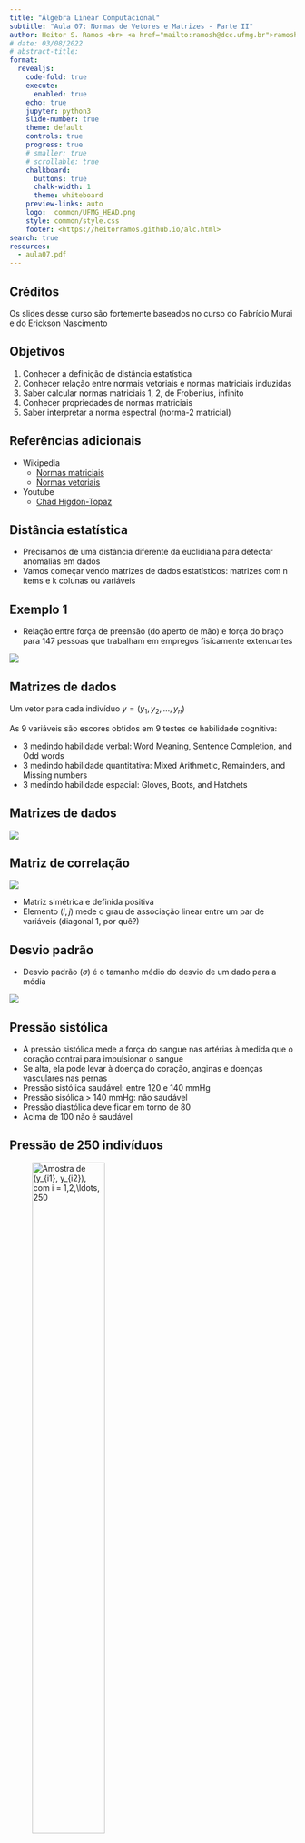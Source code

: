 ```yaml
---
title: "Álgebra Linear Computacional"
subtitle: "Aula 07: Normas de Vetores e Matrizes - Parte II"
author: Heitor S. Ramos <br> <a href="mailto:ramosh@dcc.ufmg.br">ramosh@dcc.ufmg.br</a>
# date: 03/08/2022 
# abstract-title: 
format:
  revealjs: 
    code-fold: true 
    execute: 
      enabled: true
    echo: true
    jupyter: python3
    slide-number: true
    theme: default
    controls: true
    progress: true
    # smaller: true
    # scrollable: true
    chalkboard:
      buttons: true
      chalk-width: 1
      theme: whiteboard
    preview-links: auto
    logo:  common/UFMG_HEAD.png
    style: common/style.css
    footer: <https://heitorramos.github.io/alc.html>
search: true
resources:
  - aula07.pdf
---
```

## Créditos
:::{.callout-important}
Os slides desse curso são fortemente baseados no curso do Fabrício Murai e do Erickson Nascimento
:::

## Objetivos

1. Conhecer a definição de distância estatística
2. Conhecer relação entre normais vetoriais e normas matriciais induzidas
3. Saber calcular normas matriciais 1, 2, de Frobenius, infinito
4. Conhecer propriedades de normas matriciais
5. Saber interpretar a norma espectral (norma-2 matricial)


## Referências adicionais

- Wikipedia
    - [Normas matriciais](https://en.wikipedia.org/wiki/Norm_(mathematics))
    - [Normas vetoriais](https://en.wikipedia.org/wiki/Norm_(mathematics))

- Youtube
    - [Chad Higdon-Topaz](https://youtu.be/UtNPmGw60jg)


## Distância estatística

- Precisamos de uma distância diferente da euclidiana para detectar anomalias em dados
- Vamos começar vendo matrizes de dados estatísticos: matrizes com n items e k colunas ou variáveis

## Exemplo 1 {.scrollable}

- Relação entre força de preensão (do aperto de mão) e força do braço para 147 pessoas que trabalham em empregos fisicamente extenuantes

![](figs/Aula07/ex1.png){fig-align="center"}

## Matrizes de dados
Um vetor para cada indivíduo $y = (y_1,y_2,\ldots,y_n)$

As 9 variáveis são escores obtidos em 9 testes de habilidade cognitiva:

- 3 medindo habilidade verbal: Word Meaning, Sentence Completion, and Odd words
- 3 medindo habilidade quantitativa: Mixed Arithmetic, Remainders, and Missing numbers
- 3 medindo habilidade espacial: Gloves, Boots, and Hatchets 

## Matrizes de dados

![](figs/Aula07/ex2.png){fig-align="center"}

## Matriz de correlação {.scrollable}

![](figs/Aula07/Mcorr.png){fig-align="center"}

- Matriz simétrica e definida positiva
- Elemento $(i,j)$ mede o grau de associação linear entre um par de variáveis (diagonal 1, por quê?)

## Desvio padrão {.scrollable}

- Desvio padrão ($\sigma$) é o tamanho médio do desvio de um dado para a média

![](figs/Aula07/desviopadrao.png){fig-align="center"}

## Pressão sistólica

- A pressão sistólica mede a força do sangue nas artérias à medida que o coração contrai para impulsionar o sangue
- Se alta, ela pode levar à doença do coração, anginas e doenças vasculares nas pernas
- Pressão sistólica saudável: entre 120 e 140 mmHg
- Pressão sisólica > 140 mmHg: não saudável
- Pressão diastólica deve ficar em torno de 80
- Acima de 100 não é saudável

## Pressão de 250 indivíduos

![Amostra de $(y_{i1}, y_{i2})$, com $i = 1,2,\ldots, 250$](figs/Aula07/pressao.png){width="55%" fig-align="center"}


## Médias para referência{.scrollable}

- 250 instâncias do vetor aleatório: $Y = (Y_1, Y_2)$
- Vetor com os valores esperados de cada variável:
$$\mathbb E(Y) = \mathbb E(Y_1,Y_2) = (\mathbb E(Y_1), \mathbb E(Y_2)) = (\mu_1, \mu_2) = \mu$$ 

![](figs/Aula07/pressao.png){width="55%" fig-align="center"}

## Quem está distante do esperado? {.scrollable}

- Centro $\mu = (\mu_1, \mu_2)$ é o perfil esperado ou típico
- Quem está longe do perfil típico? Quem é anômalo?
- Medida baseada na distância euclidiana $d(y_1,y_2) = \sqrt{(y_1-120)^2+ (y_2-80)^2}$
- é razoável?

![](figs/Aula07/distancia_pressao.png){width="55%" fig-align="center"}

## Exagerando um pouco {.scrollable}

- E se o segundo atributo for assim? Fazendo o $\text{aspect/ratio} = 1$.
- Centro $\mu = (\mu_1, \mu_2)$ continua o mesmo
- Mas quem está distante do centro agora? Quem é anômalo?

![](figs/Aula07/pressao2.png){width="55%" fig-align="center"}

## Distantes são óbvios, não?{.scrollable}

- Mas qual é a medida de distância que estamos usando sem ao mesmo perceber?
- Não é a distância euclidiana!

![](figs/Aula07/distancia_pressao2.png){width="55%" fig-align="center"}

## Pontos à igual distância{.scrollable}

- Todos os pontos do círculo estão à igual distância do centro da nuvem de pontos
- Queremos os dois pontos em vermelho à igual distância **ESTATÍSTICA** do centro que os pontos em azul?
- **NÃO!** Pontos vermelhos estão **ESTATISTICAMENTE** muito mais distantes do centro $(\mu_1, \mu_2)$ do que os pontos azuis

![](figs/Aula07/distancia_centro.png){width="55%" fig-align="center"}

## Pontos vermelhos mais distantes{.scrollable}

- Como fazer os pontos vermelhos mais distantes que os pontos azuis?
- Andar poucas unidades na direção norte-sul te leva pra fora da nuvem dos pontos (vira anomalia)
- Precisa andar **MAIS** unidades na direção leste-oeste para sair da nuvem de pontos

![](figs/Aula07/distancia_centro.png){width="55%" fig-align="center"}

## Pontos vermelhos mais distantes{.scrollable}

- Então $N$ unidades euclidianas na direção leste-oeste valem o **MESMO** que $N/k$ na direção norte-sul (onde $k>1$)
- Como achar esse $k$?
- Como equalizar as distâncias?
- **Resposta:**  Medindo distâncias em unidades de **DESVIOS PADRÕES**

![](figs/Aula07/distancia_centro.png){width="55%" fig-align="center"}

## Medida de dispersão

- Desvio padrão DP: um para cada eixo, um para cada atributo
- DP mede quanto, em média, um atributo aleatório desvia-se do seue valor esperado
- Por exemplo, $DP=10$ significa:
    - Em geral, observações desviam-se de 10 unidades em torno do seu valor esperado
    - Às vezes mais de 10 unidades; às vezes menos de 10 unidades
    - Em média, um afastamento de 10 unidades 

## Qual o desvio padrão de cada variável?{.scrollable}

- Centro $\mathbb E(Y) = \mu = (\mu_1, \mu_2) = (120,80)$
- $DP_1 = \sigma_1 = ??$
- $DP_2 = \sigma_2 = ??$

![](figs/Aula07/pressao2.png){width="55%" fig-align="center"}

## Qual o desvio padrão de cada variável?{.scrollable}

- Centro $\mathbb E(Y) = \mu = (\mu_1, \mu_2) = (120,80)$
- $DP_1 = \sigma_1 = 10$
- $DP_2 = \sigma_2 = 2$

![](figs/Aula07/pressao2.png){width="55%" fig-align="center"}

## Distância medida em DP{.scrollable}

- $(\mu_1,\mu_2) = (120,80)$ e $(\sigma_1, \sigma_2) = (10,2)$
- AZUL: afastou-se do centro apenas ao longo do eixo 1 e afastou-se $15$ unidades, ou $1.5\sigma_1$
- VERMELHO: afastou-se do centro apenas ao longo do eixo 2 e afastou-se $15$ unidades ou $7.5\sigma_2$
- o ponto VERMELHO está muito mais distante do centro em termos de DPs
- Mas como fazer com pontos que afastam-se do centro não somente ao longo de um dos eixos?

![](figs/Aula07/distancia_centro.png){width="55%" fig-align="center"}

## Distância medida em DP{.scrollable}

- $(\mu_1,\mu_2) = (120,80)$ e $(\sigma_1, \sigma_2) = (10,2)$
- Andar $n\sigma_1$ ao longo do eixo 1 é EQUIVALENTE a andar $n\sigma_2$ no eixo 2
- Por exemplo, 20 unidades ao longo do eixo 1 (ou $2\sigma_1$) é ESTATISTICAMENTE EQUIVALENTE a 4 unidades ao (ou $2\sigma_2$) longo do eixo 2

![](figs/Aula07/distancia_centro.png){width="55%" fig-align="center"}

## Distância medida em DP{.scrollable}

- Vamos medir o desvio em cada eixo EM UNIDADES DE DESVIO PADRÃO e calcular a distância com esses desvios padronizados
- DESVIO PADRONIZADO ao longo do eixo 1 $$z_1 = \frac{y_1 - \mu_1}{\sigma_1}= \frac{y_1-120}{10}$$
- DESVIO PADRONIZADO ao longo do eixo 2 $$z_2 = \frac{y_2 - \mu_2}{\sigma_2}= \frac{y_2-80}{2}$$
- Distância:

\begin{align} 
d(y_1,y_2) &= \sqrt{z_1^2 + z_2^2} \\
&= \sqrt{\left(\frac{y_1-120}{10}\right)^2 + \left(\frac{y_2-80}{2}\right)^2} \\
&= \sqrt{\left(\frac{y_1-\mu_1}{\sigma_1}\right)^2 + \left(\frac{y_2-\mu_2}{\sigma_2}\right)^2} \\
\end{align}

## Pontos a igual distância{.scrollable}

- NESSA NOVA MÉTRICA, quais os pontos $(y_1, y_2)$ que estão a uma MESMA distância do centro $(\mu_1, \mu_2)$?
- Tome uma distância fixa (por exemplo, 1)
- Eles formam uma ELIPSE centrada em $(\mu_1, \mu_2)$ e com eixos paralelos aos eixos coordenados
$$ d(y, \mu)  = \sqrt{\left(\frac{y_1-120}{10}\right)^2 + \left(\frac{y_2-80}{2}\right)^2} =1 $$

![](figs/Aula07/elipse.png){width="55%" fig-align="center"}

## Tamanho dos eixos{.scrollable}

- Distância $c>0$ do centro: pontos satisfazem a equação
$$ d(y, \mu)  = \sqrt{\left(\frac{y_1-120}{10}\right)^2 + \left(\frac{y_2-80}{2}\right)^2} =c $$
- Os eixos têm comprimentos iguais a $c\sigma_1$ e $c\sigma_2$.
O eixo maior da elipse: variável com maior DP
- Quantas vezes o maior eixo é maior que o eixo menor?
- Se $\sigma_1$ é o maior DP,
$$\frac{\text{eixo maior}}{\text{eixo menor}} = \frac{c\sigma_1}{c\sigma2} = \frac{\sigma1}{\sigma_2}$$ 
- Não depende da distância $c$. Ao variarmos $c$ teremos elipses concêntricas

## Variando a distância{.scrollable}
![Pontos $(y_1, y_2)$ que estão a uma distância $c$ igual a 1, 2, 3 do centro $(\mu_1, \mu_2)$](figs/Aula07/distancias.png){width="80%" fig-align="center"}

## Jogando fora a raiz quadrada{.scrollable}

- Preferimos trabalhar com a distância AO QUADRADO
- Se podemos complicar, por quê simplificar?

\begin{align}
d^2(y,\mu) &= \left(\frac{y_1-\mu_1}{\sigma_1}\right)^2 + \left(\frac{y_2-\mu_2}{\sigma_2}\right)^2 \\
&= \begin{bmatrix}y_1 - \mu_1& y_2- \mu_2\end{bmatrix} \begin{bmatrix}1/\sigma_1 & 0 \\ 0 & 1/\sigma_2\end{bmatrix}\begin{bmatrix}y_1 - \mu_1 \\ y_2 - \mu_2\end{bmatrix}\\
&= \begin{bmatrix}y_1 - \mu_1& y_2- \mu_2\end{bmatrix} \begin{bmatrix}\sigma_1 & 0 \\ 0 & \sigma_2\end{bmatrix}^{-1}\begin{bmatrix}y_1 - \mu_1 \\ y_2 - \mu_2\end{bmatrix}\\
&= (y-\mu)^\top \Sigma^{-1}(y-\mu)

\end{align}

## Elipses e distâncias{.scrollable}

-Vimos que 
\begin{align}
d^2(y,\mu) &= \left(\frac{y_1-\mu_1}{\sigma_1}\right)^2 + \left(\frac{y_2-\mu_2}{\sigma_2}\right)^2 \\
&= (y-\mu)^\top \Sigma^{-1}(y-\mu)
\end{align}
onde 
$$ \Sigma = \begin{bmatrix} \sigma_1^2 & 0 \\ 0 & \sigma_2^2\end{bmatrix}$$ 
é a equação de uma elipse centrada em $\mu = (\mu_1, \mu_2)$

- Quando a matriz $\Sigma$ é DIAGONAL com elementos positivos (com as variâncias $\sigma_i$'s), então a elipse tem eixos paralelos aos eixos e o tamanho de cada eixo é proporcional ao $\sigma_i$ da variável associada

## Caso mais realista{.scrollable}

- Variáveis são associadas, não são independentes
- Dizemos que são correlacionadas: redundância da informação
- O valor de uma variável dá informação sobre o valor da outra variável
- Pode-se predizer (com algum erro) uma variável em função da outra

![](figs/Aula07/caso_mais_realista.png){width="55%" fig-align="center"}

## Distância elíptica e não circular{.scrollable}

- Pelo mesmo raciocínio intuitivo que fizemos anteriormente, a ELIPSE abaixo tende a estar a igual distância do perfil esperado $\mathbb E(Y) = \mu = (\mu_1,\mu_2)$
- Pontos estatisticamente equidistantes de $\mu$ NÃO estão mais numa elipse paralela aos eixos
- A elipse está inclinada seguindo a associação entre as variáveis

![](figs/Aula07/caso_mais_realista2.png){width="55%" fig-align="center"}

## Forma quadrática{.scrollable}

- Medida de distância é uma FORMA QUADRÁTICA 
$$ d^2(y,\mu) = (y-\mu)^\top \Sigma^{-1}(y-\mu)$$
- É a memsa expressão matricial de distância que usamos antes MAS...
- ... a matriz \sigma não é mais DIAGONAL

![](figs/Aula07/caso_mais_realista2.png){width="55%" fig-align="center"}

## Quem é $\Sigma$?{.scrollable}

- Medida de distância é uma FORMA QUADRÁTICA 
$$ d^2(y,\mu) = (y-\mu)^\top \Sigma^{-1}(y-\mu)$$
- Matriz $\Sigma$ é uma matriz $2\times 2$ simétrica chamada de matriz de covariância
$$ \Sigma = \begin{bmatrix}\sigma_1^2 & \rho\sigma_1\sigma_2\\ \rho\sigma_1\sigma_2 & \sigma_2^2\end{bmatrix}$$
onde $\rho = \text{Corr}(Y_1, Y_2)$ é o índice de correlação de Pearson entre $Y_1$ e $Y_2$

- Temos sempre $-1 \le \rho \le 1$
- Os elementos fora da diagonal, $\rho\sigma_1\sigma_2$, são chamados de covariância entre $Y_1$ e $Y_2$
- Costumamos escrever $\text{Cov}(Y_1,Y_2) = \rho\sigma_1\sigma_2 = \sigma_{12}$

## Relação entre $\Sigma$ e a elipse{.scrollable}

-  distância é 
$$ d^2(y,\mu) = (y-\mu)^\top \Sigma^{-1}(y-\mu)$$
onde $\Sigma$ é uma matriz $2\times 2$ simétrica dada por
$$ \Sigma = \begin{bmatrix}\sigma_1^2 & \rho\sigma_1\sigma_2\\ \rho\sigma_1\sigma_2 & \sigma_2^2\end{bmatrix}$$
- Pontos equidistantes de $\mu = (\mu_1, \mu_2)$ estão numa elipse
- Eixos da elipse: na direção dos AUTOVETORES da matriz $\Sigma^{-1}$
- O tamanho de cada eixo é proporcional à raiz do AUTOVALOR correspondente

![](figs/Aula07/eigen_cov.png){width="55%" fig-align="center"}

## Autovetor e autovalor de $\Sigma^{-1}${.scrollable}

- Na nossa situação de distância estatística em que usamos a inversa da matriz de covariância como $\Sigma^{-1}$ temos dois resultados especiais:
    - sempre temos dois autovetores ORTOGONAIS entre si
    - autovalores são sempre REAIS e POSTIVOS (e portanto podemos tomar sua raiz ou invertê-los)

## Autovetores de $\Sigma$ e $\Sigma^{-1}$ {.scrollable}

- Os autovetores de $\Sigma$ e $\Sigma^{-1}$ são os mesmos

:::{.callout-note}
## Prova
Suponha que $v$ é autovetor de $\Sigma$ com autovalor $\lambda >0$:
$$\Sigma v = \lambda v$$
$$ \Sigma^{-1}\Sigma v = \Sigma^{-1}
\lambda v$$

ou seja,
$$ v = \lambda\Sigma^{-1} v$$
ou ainda, como $\lambda >0$,
$$ \frac{1}{\lambda}v = \Sigma^{-1}v$$
:::

## Distância estatística em $k$ dimensões{.scrollable}

- Seja $Y = (Y_1, Y_2, \ldots, Y_k)$ um vetor aleatório de dimensão $k$
- Seja $\mu = (\mu_1, \mu_2, \ldots, \mu_k)$ seu VETOR-COLUNA de valores esperados
- Seja $\Sigma$ a matriz $k\times k$ com a covariância $\sigma_{ij} = \rho_{ij}\sigma_i\sigma_j$ onde $\rho_{ij}$ é a correlação entre $Y_i$ e $Y_j$
- Distância estatística:
$$ d^2(y,\mu) = (y-\mu)^\top \Sigma^{-1}(y-\mu)$$

- Pontos equidistantes de $\mu$ formam um elipsóide em $k$ dimensões com eixos nas direções dos autovetores de $\Sigma$ e com tamanhos proporcionais aos seus respectivos autovetores

## Caso 3D

![](figs/Aula07/3D.png){width="100%" fig-align="center"}

## Distância estatística em $k$ dimensões{.scrollable}

- $\Sigma$ é a matriz de covariância $k \times k$ de um vetor aleatório $Y$ de dimensão $k$, temos
    - sempre temos $k$ autovetores **ORTOGONAIS** entre si
    - autovalores são sempre **REAIS** e **POSITIVOS**
- Esta afirmação é consequência do teorema espectral
- Para todo ponto $y$ que não seja o vetor esperado $\mu$, queremos que a distância $d^2(y,\mu)$ seja $>0$
- Uma matriz com essa propriedade é chamada de *positiva definida*

## Norma-S

Seja $S$ uma matriz simétrica e definida positiva

:::{.callout-note}
## Definição Norma-S

$$\Vert x\Vert = x^\top S x = \Sigma_{i,j}x_ix_jS_{ij}$$
:::

## Norma de matrizes

Vamos querer comparar "tamanhos" de matrizes
Como atribuir um tamanho para as matrizes abaixo?

$$\begin{bmatrix}0.1 &&\\ &0.2&\\&&0.3\end{bmatrix}\,  \begin{bmatrix}150 &&\\ &150&\\&&180\end{bmatrix}\, \begin{bmatrix}100 &80&80\\ 90&150&100\\90&100&180\end{bmatrix}$$

## Qual o tamanho? Quem é maior?

$$\begin{bmatrix}1 &&\\ &1&\\&&1\end{bmatrix}\,  \begin{bmatrix}1000 &\\ &1000\end{bmatrix}\, \begin{bmatrix}1.3 &5.9&-1.6\\ 1.7&6.1&9.7\\2.7&9.1&1.2\\-0.4&2.7&2.8\\2.2&7.2&7.9\end{bmatrix}$$

## Norma de Frobenius{.scrollable}
A mais simples de todas:
    - Empilhe as colunas da matriz como um vetor e calcule sua norma L2

$$A = \begin{bmatrix}1.3&5.9&-1.8\\1.7&6.1&9.7\end{bmatrix}$$
$$\Vert A\Vert_F = \sqrt{(1.3)^2+(5.9)^2+(-1.8)^2+(1.7)^2+(6.1)^2+(9.7)^2}$$

$$\Vert A\Vert_F = \sqrt{\sum_{ij}\vert a_{ij}\vert^2}$$

## Frobenius via linha/coluna{.scrollable}

Outras descrições úteis de Frobenius

$$A_{n\times m} = \begin{bmatrix}\vert&\vert&&\vert\\ a_1&a_2&\ldots&a_m\\\vert&\vert&&\vert\end{bmatrix} = \begin{bmatrix}-&b_1^\top&-\\-&b_2^\top&-\\&\vdots&\\ -&b_n^\top&-\end{bmatrix} $$

\begin{align}
\Vert A \Vert_F^2 &= \sum_{ij}\vert a_{ij}\vert^2\\
&= \sum_{j=1}^m \Vert a_j\Vert_2^2\\
&= \sum_{i=1}^n \Vert b_i^\top\Vert_2^2\\ 
&= \text{trace}(A^\top A)
\end{align}

## Normas de matrizes

A norma de uma matriz é uma função $\Vert \star\Vert$ do conjunto de todas as matrizes complexas (de todas as ordens finitas) para $\mathbb R$ que satisfaz as seguintes propriedades

- $\Vert A\Vert \le 0$ e $\Vert A \Vert = 0 \Leftrightarrow A = 0$
- $\Vert \lambda A\Vert = \vert \lambda\vert \Vert A \Vert$ para todos escalar $\lambda$
- $\Vert A + B \Vert \le \Vert A \Vert + \Vert B \Vert$ para matrizes do mesmo tamanho
- **$\Vert AB\Vert \le \Vert A \Vert \Vert B \Vert$ para todas as matriz compatíveis **

## Normas induzidas
- Uma norma qualquer para vetores do $\mathbb R^n$ induz uma norma no espaço das matrizes $m\times n$
- Seja $C$ conjunto dos $x$ em $\mathbb R^n$ tais que $\Vert x \Vert = 1$
- Seja $A$ uma matriz $m\times n$ qualquer, então
$$ \Vert A \Vert = \max_{x\in C}{\Vert Ax\Vert}$$ 

## Interpretação

$\Vert A\Vert$ é a extensão máxima que um vetor em $C$ pode ser "espichado"

![](figs/Aula07/norma_interpretacao.png){width="100%" fig-align="center"}

## Norma espectral (induzida pela norma vetorial euclidiana)

- A norma matricial induzida pela norma vetorial euclidiana é

$$ \Vert A \Vert^2 = \max_{\Vert x\Vert^2 = 1}{\Vert Ax\Vert^2 = \sqrt{\lambda_{\text{max}}}}$$

onde $\lambda_{\text{max}}$ é o maior autovalor tal que $A^\top A-\lambda I$ é singular

